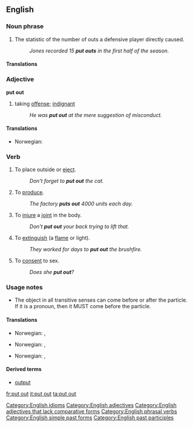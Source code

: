 ==English==
[[Category:English idioms]]

===Noun phrase===
{{en-noun|sg=[[put]] [[out]]}}

# {{baseball}} The statistic of the number of outs a defensive player directly caused.
#: ''Jones recorded 15 '''put outs''' in the first half of the season.''

====Translations====
{{trans-top|a baseball statistic}}
{{trans-mid}}
{{trans-bottom}}

===Adjective===
'''put out'''
# taking [[offense]]; [[indignant]]
#: ''He was '''put out''' at the mere suggestion of misconduct.''

====Translations====
{{trans-top|taking offense}}
*Norwegian: {{t-|no|satt ut}}
{{trans-mid}}
{{trans-bottom}}

[[Category:English adjectives]]
[[Category:English adjectives that lack comparative forms]]

===Verb===
{{en-verb| inf=to [[put]] [[out]] | '''[[puts out]]'''| '''[[putting out]]''' | put out}}

# {{transitive}}To place outside or [[eject]].
#: ''Don't forget to '''put out''' the cat.''
# {{transitive}}To [[produce]].
#:''The factory '''puts out''' 4000 units each day.''
# {{transitive}}To [[injure]] a [[joint]] in the body.
#: ''Don't '''put out''' your back trying to lift that.''
# {{transitive}}To [[extinguish]] (a [[flame]] or light).
#: ''They worked for days to '''put out''' the brushfire.''
# {{slang}}{{intransitive}} To [[consent]] to sex.
#: ''Does she '''put out'''?''

===Usage notes===
*The object in all transitive senses can come before or after the particle. If it is a pronoun, then it MUST come before the particle.

====Translations====
{{trans-top|to place outside or eject}}
*Norwegian: {{t-|no|sette ut}}, {{t-|no|slippe ut}}
{{trans-mid}}
{{trans-bottom}}
{{trans-top|to produce}}
*Norwegian: {{t-|no|lage}}, {{t-|no|produsere}}
{{trans-mid}}
{{trans-bottom}}
{{trans-top|to injure a joint in the body}}
{{trans-mid}}
{{trans-bottom}}
{{trans-top|to extinguish}}
*Norwegian: {{t-|no|slokke}}, {{t-|no|slukke}}
{{trans-mid}}
{{trans-bottom}}
{{trans-top|to consent to sex}}
{{trans-mid}}
{{trans-bottom}}

====Derived terms====
*[[output]]


[[Category:English phrasal verbs]]
[[Category:English simple past forms]]
[[Category:English past participles]]

[[fr:put out]]
[[it:put out]]
[[ta:put out]]